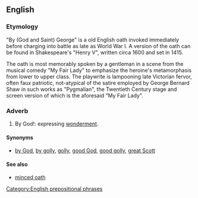 ==English==
===Etymology===
{{rfe|is this from {{term|Saint George}}, is it a corruption of {{term|God}}, or is it after somebody else, like one of the kings of England named George?|lang=en}}

"By (God and Saint) George" is a old English oath invoked immediately before charging into battle as late as World War I. A version of the oath can be found in Shakespeare's "Henry V", written circa 1600 and set in 1415.

The oath is most memorably spoken by a gentleman in a scene from the musical comedy "My Fair Lady" to emphasize the heroine's metamorphasis from lower to upper class. The playwrite is lampooning late Victorian fervor, often faux patriotic, not-atypical of the satire employed by George Bernard Shaw in such works as "Pygmalian", the Twentieth Century stage and screen version of which is the aforesaid "My Fair Lady".

===Adverb===
{{en-adv|head=[[by]] [[George]]|-}}
# {{context|euphemistic|lang=en}} By God!: expressing [[wonderment]].

====Synonyms====
* {{sense|expression of wonderment}} [[by God]], [[by golly]], [[golly]], [[good God]], [[good golly]], [[great Scott]]

====See also====
* [[minced oath]]

[[Category:English prepositional phrases]]